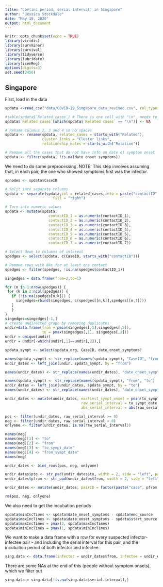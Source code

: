 ```yaml
---
title: "Cov(inc period, serial interval) in Singapore"
author: "Jessica Stockdale"
date: "May 19, 2020"
output: html_document
---
```


```r
knitr::opts_chunk$set(echo = TRUE)
library(viridis)
library(survminer)
library(survival)
library(tidyverse)
library(lubridate)
library(icenReg)
options(digits=3)
set.seed(3456)
```

## Singapore

First, load in the data

```r
spdata <-read_csv("data/COVID-19_Singapore_data_revised.csv", col_types = list(presumed_infected_date = col_datetime()))

#table(spdata$`Related cases`) # There is one cell with "\n", needs to be changed to 'NA'
spdata$`Related cases`[which(spdata$`Related cases` == "\n")] <- NA

# Rename columns 2, 3 and 4 so no spaces
spdata <- rename(spdata, related_cases = starts_with("Related"),
                 cluster_links = "Cluster links",
                 relationship_notes = starts_with("Relation"))

# Remove all the cases that do not have info on date of symptom onset 
spdata <- filter(spdata, !is.na(date_onset_symptoms)) 

```

We need to do some preprocessing. NOTE: This step involves assuming that, in each pair, the one who showed symptoms first was the infector. 

```r
spnodes <- spdata$CaseID

# Split into separate columns
spdata <- separate(spdata,col = related_cases,into = paste("contactID", 1:7, sep = "_"),
                      fill = "right")

# Turn into numeric values
spdata <- mutate(spdata, 
                    contactID_1 = as.numeric(contactID_1),
                    contactID_2 = as.numeric(contactID_2),
                    contactID_3 = as.numeric(contactID_3),
                    contactID_4 = as.numeric(contactID_4),
                    contactID_5 = as.numeric(contactID_5),
                    contactID_6 = as.numeric(contactID_6),
                    contactID_7 = as.numeric(contactID_7))

# Select down to columns of interest
spedges <- select(spdata, c(CaseID, starts_with("contactID")))

# Remove rows with NAs for at least one contact
spedges <- filter(spedges, !is.na(spedges$contactID_1)) 

singedges = data.frame(from=2,to=1) 

for (n in 1:nrow(spedges)) {
 for (k in 2:ncol(spedges)) { 
   if (!is.na(spedges[n,k])) {
     singedges=rbind(singedges, c(spedges[[n,k]],spedges[[n,1]])) 
   }  
   }
}
singedges=singedges[-1,]
# create undirected graph by removing duplicates
undir=data.frame(from = pmin(singedges[,1],singedges[,2]),  
                 to = pmax(singedges[,1], singedges[,2]))
undir = unique(undir)
undir = undir[-which(undir[,1]==undir[,2]),]

spdata_sympt <- select(spdata_org, CaseID, date_onset_symptoms)

names(spdata_sympt) <- str_replace(names(spdata_sympt), "CaseID", "from")
undir_dates <- left_join(undir, spdata_sympt, by = "from")

names(undir_dates) <- str_replace(names(undir_dates), "date_onset_symptoms", "from_sympt_date")

names(spdata_sympt) <- str_replace(names(spdata_sympt), "from", "to")
undir_dates <- left_join(undir_dates, spdata_sympt, by = "to")
names(undir_dates) <- str_replace(names(undir_dates), "date_onset_symptoms", "to_sympt_date")

undir_dates <- mutate(undir_dates, earliest_sympt_onset = pmin(to_sympt_date, from_sympt_date, na.rm = T), 
                                   raw_serial_interval = to_sympt_date - from_sympt_date,   #5 NAs because only 1 case in the pair has a date of symptom onset
                                   abs_serial_interval = abs(raw_serial_interval))

pos <- filter(undir_dates, raw_serial_interval >= 0)
neg <- filter(undir_dates, raw_serial_interval < 0)
onlyone <- filter(undir_dates, is.na(raw_serial_interval))

names(neg)
names(neg)[1] <- "to"
names(neg)[2] <- "from"
names(neg)[3] <- "to_sympt_date"
names(neg)[4] <- "from_sympt_date"
names(neg)

undir_dates <- bind_rows(pos, neg, onlyone)

undir_dates$pto <- str_pad(undir_dates$to, width = 2, side = "left", pad = "0")
undir_dates$pfrom <- str_pad(undir_dates$from, width = 2, side = "left", pad = "0")

undir_dates <- mutate(undir_dates, pairID = factor(paste("case", pfrom, "-", "case", pto, sep = "")))

rm(pos, neg, onlyone)

```

We also need to get the incubation periods

```r
spdata$minIncTimes <- spdata$date_onset_symptoms - spdata$end_source
spdata$maxIncTimes <- spdata$date_onset_symptoms - spdata$start_source
spdata$maxIncTimes = pmax(3, spdata$maxIncTimes)
spdata$minIncTimes = pmax(1, spdata$minIncTimes)

```

We want to make a data frame with a row for every suspected infector-infectee pair - and including the serial interval for this pair, and the incubation period of both infector and infectee. 

```r

sing.data <- data.frame(infector = undir_dates$from, infectee = undir_dates$to, serial.interval = undir_dates$abs_serial_interval, inc.infector.min = spdata$minIncTimes[match(undir_dates$from,spdata$CaseID)], inc.infector.max = spdata$maxIncTimes[match(undir_dates$from,spdata$CaseID)], inc.infectee.min =  spdata$minIncTimes[match(undir_dates$to,spdata$CaseID)], inc.infectee.max = spdata$maxIncTimes[match(undir_dates$to,spdata$CaseID)])

```

There are some NAs at the end of this (people without symptom onsets), which we filter out

```r

sing.data = sing.data[!is.na(sing.data$serial.interval),]

```
